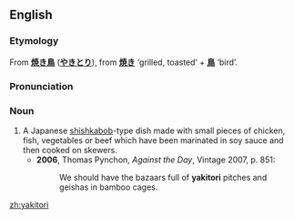 ==English==
===Etymology===
From {{Ja.}} '''[[焼き鳥]]''' ('''[[やきとり]]'''), from '''[[焼き]]''' ‘grilled, toasted’ + '''[[鳥]]''' ‘bird’.

===Pronunciation===
{{IPA|/jækɪˈtɔəɹi/}}

===Noun===
{{en-noun|pl=yakitori}}

# A Japanese [[shishkabob]]-type dish made with small pieces of chicken, fish, vegetables or beef which have been marinated in soy sauce and then cooked on skewers.
#*'''2006''', Thomas Pynchon, ''Against the Day'', Vintage 2007, p. 851:
#*:We should have the bazaars full of '''yakitori''' pitches and geishas in bamboo cages.

[[zh:yakitori]]